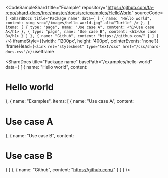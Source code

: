 
<CodeSampleShard
  title="Example"
  repository="https://github.com/fa-repo/shard-docs/tree/master/docs/src/examples/HelloWorld"
  sourceCode={`
<ShardDocs
  title="Package name"
  data={
    [
      {
        name: "Hello world",
        content: <img src="/images/hello-world.jpg" alt="Turtle" />
      },
      {
        items: [
          { type: "page", name: "Use case A", content: <h1>Use case A</h1> },
          { type: "page", name: "Use case B", content: <h1>Use case B</h1> }
        ]
      },
      { name: "Github", content: "https://github.com/" }
    ]
  }
/>`}
  iframeStyle={{width: '1200px', height: '400px', pointerEvents: 'none'}}
  iframeHead={`<link rel="stylesheet" type="text/css" href="/css/shard-docs.css"/>`}
  useIframe
>
  <ShardDocs
    title="Package name"
    basePath="/examples/hello-world"
    data={
      [
        { name: "Hello world", content: <h1>Hello world</h1> },
        {
          name: "Examples",
          items: [
            { name: "Use case A", content: <h1>Use case A</h1> },
            { name: "Use case B", content: <h1>Use case B</h1> }
          ]
        },
        { name: "Github", content: "https://github.com/" }
      ]
    }
  />
</CodeSampleShard>